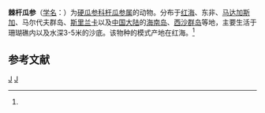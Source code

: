 {{Speciesbox
| taxon = Ohshimella ehrenbergi
| binomial_authority = (Selenka, 1867)<ref name='id12698'>{{cite web| url =http://www.bioinfo.cn/db05/BjdwSpecies.php?action=view&id=12698| title =棘杆瓜参| work =《中国动物物种编目数据库》| publisher =中国科学院微生物研究所| author =中国科学院动物研究所| accessdate =2009-04-28| deadurl =yes| archiveurl =https://web.archive.org/web/20160305072035/http://www.bioinfo.cn/db05/BjdwSpecies.php?action=view&id=12698| archivedate =2016-03-05}}</ref>
}}

'''棘杆瓜参'''（[[学名|学名]]：{{lang|la|''Ohshimella ehrenbergi''}}）为[[硬瓜参科|硬瓜参科]][[杆瓜参属|杆瓜参属]]的动物。分布于[[红海|红海]]、东非、[[马达加斯加|马达加斯加]]、马尔代夫群岛、[[斯里兰卡|斯里兰卡]]以及[[中国大陆|中国大陆]]的[[海南岛|海南岛]]、[[西沙群岛|西沙群岛]]等地，主要生活于珊瑚礁内以及水深3-5米的沙底。该物种的模式产地在红海。<ref name='id12698'/>

== 参考文献 ==
{{reflist}}

{{海参小作品}}

{{taxonbar}}
[[Category:_1867年描述的动物|J]]
[[Category:杆瓜参属|J]]